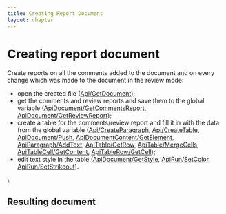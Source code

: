 ```yaml
---
title: Creating Report Document
layout: chapter
---
```

# [](/docbuilder/buildersamples/)Creating report document

Create reports on all the comments added to the document and on every change which was made to the document in the review mode:

* open the created file ([Api/GetDocument](/docbuilder/textdocumentapi/api/getdocument));
* get the comments and review reports and save them to the global variable ([ApiDocument/GetCommentsReport](/docbuilder/textdocumentapi/apidocument/getcommentsreport), [ApiDocument/GetReviewReport](/docbuilder/textdocumentapi/apidocument/getreviewreport));
* create a table for the comments/review report and fill it in with the data from the global variable ([Api/CreateParagraph](/docbuilder/textdocumentapi/api/createparagraph), [Api/CreateTable](/docbuilder/textdocumentapi/api/createtable), [ApiDocument/Push](/docbuilder/textdocumentapi/apidocument/push), [ApiDocumentContent/GetElement](/docbuilder/textdocumentapi/apidocumentcontent/getelement), [ApiParagraph/AddText](/docbuilder/textdocumentapi/apiparagraph/addtext), [ApiTable/GetRow](/docbuilder/textdocumentapi/apitable/getrow), [ApiTable/MergeCells](/docbuilder/textdocumentapi/apitable/mergecells), [ApiTableCell/GetContent](/docbuilder/textdocumentapi/apitablecell/getcontent), [ApiTableRow/GetCell](/docbuilder/textdocumentapi/apitablerow/getcell));
* edit text style in the table ([ApiDocument/GetStyle](/docbuilder/textdocumentapi/apidocument/getstyle), [ApiRun/SetColor](/docbuilder/textdocumentapi/apirun/setcolor), [ApiRun/SetStrikeout](/docbuilder/textdocumentapi/apirun/setstrikeout)).

\


## Resulting document
